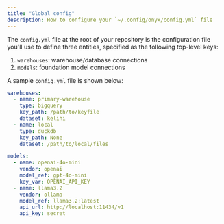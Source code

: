 ```yaml
---
title: "Global config"
description: How to configure your `~/.config/onyx/config.yml` file
---
```


The `config.yml` file at the root of your repository is the configuration file
you'll use to define three entities, specified as the following top-level keys:

1. `warehouses`: warehouse/database connections
2. `models`: foundation model connections

A sample `config.yml` file is shown below:

```yaml
warehouses:
  - name: primary-warehouse
    type: bigquery
    key_path: /path/to/keyfile
    dataset: kelihi
  - name: local
    type: duckdb
    key_path: None
    dataset: /path/to/local/files

models:
  - name: openai-4o-mini
    vendor: openai
    model_ref: gpt-4o-mini
    key_var: OPENAI_API_KEY
  - name: llama3.2
    vendor: ollama
    model_ref: llama3.2:latest
    api_url: http://localhost:11434/v1
    api_key: secret
```
